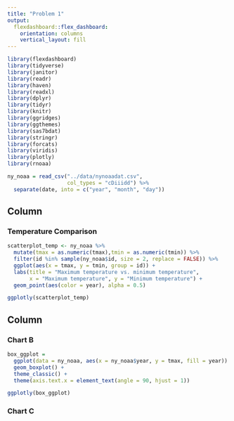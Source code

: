 ```yaml
---
title: "Problem 1"
output: 
  flexdashboard::flex_dashboard:
    orientation: columns
    vertical_layout: fill
---
```


```r
library(flexdashboard)
library(tidyverse)
library(janitor)
library(readr)
library(haven)
library(readxl)
library(dplyr)
library(tidyr)
library(knitr)
library(ggridges)
library(ggthemes)
library(sas7bdat)
library(stringr)
library(forcats)
library(viridis)
library(plotly)
library(rnoaa)
```

```r
ny_noaa = read_csv("../data/nynoaadat.csv", 
                   col_types = "cDiiidd") %>%
  separate(date, into = c("year", "month", "day"))
```

Column {data-width=650}
-----------------------------------------------------------------------

### Temperature Comparison

```r
scatterplot_temp <- ny_noaa %>% 
  mutate(tmax = as.numeric(tmax),tmin = as.numeric(tmin)) %>% 
  filter(id %in% sample(ny_noaa$id, size = 2, replace = FALSE)) %>% 
  ggplot(aes(x = tmax, y = tmin, group = id)) +
  labs(title = "Maximum temperature vs. minimum temperature", 
       x = "Maximum temperature", y = "Minimum temperature") +
  geom_point(aes(color = year), alpha = 0.5) 

ggplotly(scatterplot_temp)
```

Column {data-width=350}
-----------------------------------------------------------------------

### Chart B

```r
box_ggplot = 
  ggplot(data = ny_noaa, aes(x = ny_noaa$year, y = tmax, fill = year)) +
  geom_boxplot() +
  theme_classic() + 
  theme(axis.text.x = element_text(angle = 90, hjust = 1))

ggplotly(box_ggplot)
```

### Chart C

```r

```

